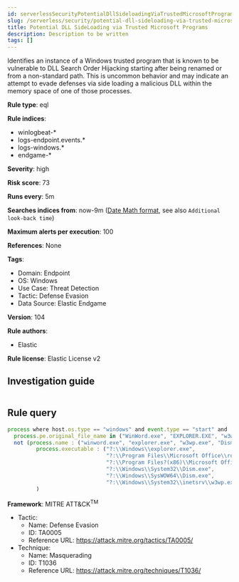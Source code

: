 ```yaml
---
id: serverlessSecurityPotentialDllSideloadingViaTrustedMicrosoftPrograms
slug: /serverless/security/potential-dll-sideloading-via-trusted-microsoft-programs
title: Potential DLL SideLoading via Trusted Microsoft Programs
description: Description to be written
tags: []
---
```


<div id="potential-dll-sideloading-via-trusted-microsoft-programs"></div>

Identifies an instance of a Windows trusted program that is known to be vulnerable to DLL Search Order Hijacking starting after being renamed or from a non-standard path. This is uncommon behavior and may indicate an attempt to evade defenses via side loading a malicious DLL within the memory space of one of those processes.

**Rule type**: eql

**Rule indices**: 

* winlogbeat-*
* logs-endpoint.events.*
* logs-windows.*
* endgame-*

**Severity**: high

**Risk score**: 73

**Runs every**: 5m

**Searches indices from**: now-9m ([Date Math format](((ref))/common-options.html#date-math), see also <DocLink id="serverlessSecurityRulesUiCreate" section="set-the-rules-schedule">`Additional look-back time`</DocLink>)

**Maximum alerts per execution**: 100

**References**: None

**Tags**: 

* Domain: Endpoint
* OS: Windows
* Use Case: Threat Detection
* Tactic: Defense Evasion
* Data Source: Elastic Endgame

**Version**: 104

**Rule authors**: 

* Elastic

**Rule license**: Elastic License v2

## Investigation guide

```markdown

```

## Rule query

```js
process where host.os.type == "windows" and event.type == "start" and
  process.pe.original_file_name in ("WinWord.exe", "EXPLORER.EXE", "w3wp.exe", "DISM.EXE") and
  not (process.name : ("winword.exe", "explorer.exe", "w3wp.exe", "Dism.exe") or
         process.executable : ("?:\\Windows\\explorer.exe",
                               "?:\\Program Files\\Microsoft Office\\root\\Office*\\WINWORD.EXE",
                               "?:\\Program Files?(x86)\\Microsoft Office\\root\\Office*\\WINWORD.EXE",
                               "?:\\Windows\\System32\\Dism.exe",
                               "?:\\Windows\\SysWOW64\\Dism.exe",
                               "?:\\Windows\\System32\\inetsrv\\w3wp.exe")
         )

```

**Framework**: MITRE ATT&CK<sup>TM</sup>

* Tactic:
    * Name: Defense Evasion
    * ID: TA0005
    * Reference URL: https://attack.mitre.org/tactics/TA0005/
* Technique:
    * Name: Masquerading
    * ID: T1036
    * Reference URL: https://attack.mitre.org/techniques/T1036/

